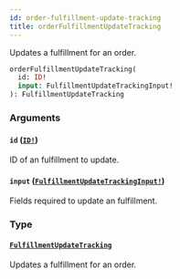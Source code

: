 ```yaml
---
id: order-fulfillment-update-tracking
title: orderFulfillmentUpdateTracking
---
```


Updates a fulfillment for an order.

```graphql
orderFulfillmentUpdateTracking(
  id: ID!
  input: FulfillmentUpdateTrackingInput!
): FulfillmentUpdateTracking

```

### Arguments

#### `id` ([`ID!`](../../../developer/api-reference/scalars/id))

ID of an fulfillment to update.

#### `input` ([`FulfillmentUpdateTrackingInput!`](../../../developer/api-reference/inputs/fulfillment-update-tracking-input))

Fields required to update an fulfillment.

### Type

#### [`FulfillmentUpdateTracking`](../../../developer/api-reference/objects/fulfillment-update-tracking)

Updates a fulfillment for an order.
